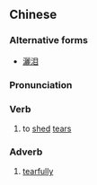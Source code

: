 ==Chinese==
{{zh-forms|s=洒泪}}

===Alternative forms===
* [[灑泪]]

===Pronunciation===
{{zh-pron
|m=sǎlèi
|cat=v,adv
}}

===Verb===
{{zh-verb}}

# to [[shed]] [[tears]]

===Adverb===
{{zh-adv}}

# [[tearfully]]